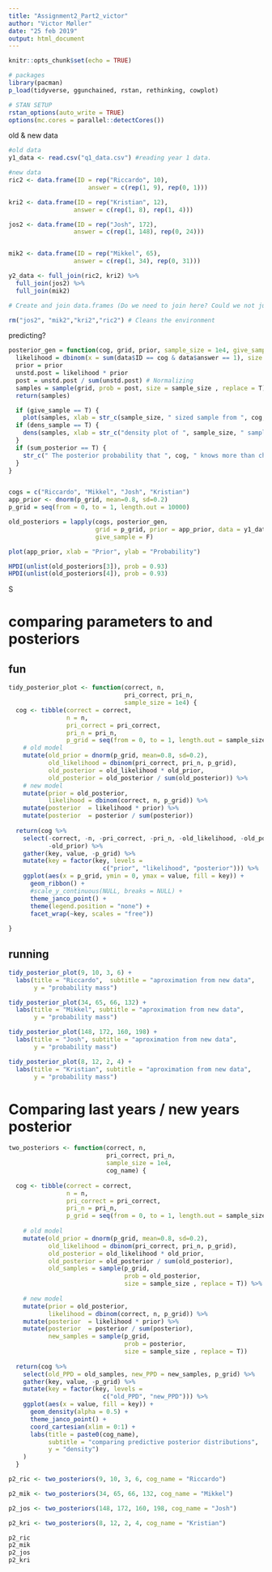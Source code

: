 ```yaml
---
title: "Assignment2_Part2_victor"
author: "Victor Møller"
date: "25 feb 2019"
output: html_document
---
```


```r

knitr::opts_chunk$set(echo = TRUE)

# packages
library(pacman)
p_load(tidyverse, ggunchained, rstan, rethinking, cowplot)

# STAN SETUP
rstan_options(auto_write = TRUE)
options(mc.cores = parallel::detectCores())

```

old & new data

```r
#old data
y1_data <- read.csv("q1_data.csv") #reading year 1 data. 

#new data
ric2 <- data.frame(ID = rep("Riccardo", 10),
                      answer = c(rep(1, 9), rep(0, 1)))

kri2 <- data.frame(ID = rep("Kristian", 12),
                  answer = c(rep(1, 8), rep(1, 4)))

jos2 <- data.frame(ID = rep("Josh", 172),
                  answer = c(rep(1, 148), rep(0, 24)))


mik2 <- data.frame(ID = rep("Mikkel", 65),
                  answer = c(rep(1, 34), rep(0, 31)))

y2_data <- full_join(ric2, kri2) %>%
  full_join(jos2) %>%
  full_join(mik2)

# Create and join data.frames (Do we need to join here? Could we not just make a joint data.frame from the start? :)

rm("jos2", "mik2","kri2","ric2") # Cleans the environment

```

predicting?

```r
posterior_gen = function(cog, grid, prior, sample_size = 1e4, give_sample = F, sum_posterior = T, dens_sample = T, data) {
  likelihood = dbinom(x = sum(data$ID == cog & data$answer == 1), size = sum(data$ID == cog), prob = grid)
  prior = prior
  unstd.post = likelihood * prior
  post = unstd.post / sum(unstd.post) # Normalizing
  samples = sample(grid, prob = post, size = sample_size , replace = T)
  return(samples)

  if (give_sample == T) {
    plot(samples, xlab = str_c(sample_size, " sized sample from ", cog, "'s posterior distribution")) }
  if (dens_sample == T) {
    dens(samples, xlab = str_c("density plot of ", sample_size, " samples from ", cog, "'s posterior distribution"), show.HPDI = .93)
  }
  if (sum_posterior == T) {
    str_c(" The posterior probability that ", cog, " knows more than chance is ", sum(samples > 0.5) / sample_size)
  }
}


cogs = c("Riccardo", "Mikkel", "Josh", "Kristian")
app_prior <- dnorm(p_grid, mean=0.8, sd=0.2)
p_grid = seq(from = 0, to = 1, length.out = 10000)

old_posteriors = lapply(cogs, posterior_gen, 
                        grid = p_grid, prior = app_prior, data = y1_data,
                        give_sample = F)

plot(app_prior, xlab = "Prior", ylab = "Probability")

HPDI(unlist(old_posteriors[3]), prob = 0.93)
HPDI(unlist(old_posteriors[4]), prob = 0.93)
```
S

# comparing parameters to and posteriors
## fun
```r
tidy_posterior_plot <- function(correct, n, 
                                pri_correct, pri_n,
                                sample_size = 1e4) {
  cog <- tibble(correct = correct, 
                n = n,
                pri_correct = pri_correct,
                pri_n = pri_n,
                p_grid = seq(from = 0, to = 1, length.out = sample_size)) %>%
    # old model
    mutate(old_prior = dnorm(p_grid, mean=0.8, sd=0.2),
           old_likelihood = dbinom(pri_correct, pri_n, p_grid),
           old_posterior = old_likelihood * old_prior,
           old_posterior = old_posterior / sum(old_posterior)) %>%
    # new model
    mutate(prior = old_posterior,
           likelihood = dbinom(correct, n, p_grid)) %>% 
    mutate(posterior  = likelihood * prior) %>% 
    mutate(posterior  = posterior / sum(posterior))
  
  return(cog %>% 
    select(-correct, -n, -pri_correct, -pri_n, -old_likelihood, -old_posterior,
           -old_prior) %>% 
    gather(key, value, -p_grid) %>% 
    mutate(key = factor(key, levels = 
                          c("prior", "likelihood", "posterior"))) %>%
    ggplot(aes(x = p_grid, ymin = 0, ymax = value, fill = key)) +
      geom_ribbon() +
      #scale_y_continuous(NULL, breaks = NULL) +
      theme_janco_point() +
      theme(legend.position = "none") +
      facet_wrap(~key, scales = "free"))
  
}
```

## running
```r
tidy_posterior_plot(9, 10, 3, 6) +
  labs(title = "Riccardo",  subtitle = "aproximation from new data", 
       y = "probability mass")

tidy_posterior_plot(34, 65, 66, 132) +
  labs(title = "Mikkel", subtitle = "aproximation from new data",
       y = "probability mass")

tidy_posterior_plot(148, 172, 160, 198) +
  labs(title = "Josh", subtitle = "aproximation from new data",
       y = "probability mass")

tidy_posterior_plot(8, 12, 2, 4) +
  labs(title = "Kristian", subtitle = "aproximation from new data",
       y = "probability mass")

```



# Comparing last years / new years posterior
```r
two_posteriors <- function(correct, n, 
                           pri_correct, pri_n,
                           sample_size = 1e4,
                           cog_name) {
  
  cog <- tibble(correct = correct, 
                n = n,
                pri_correct = pri_correct,
                pri_n = pri_n,
                p_grid = seq(from = 0, to = 1, length.out = sample_size)) %>%
    
    # old model
    mutate(old_prior = dnorm(p_grid, mean=0.8, sd=0.2),
           old_likelihood = dbinom(pri_correct, pri_n, p_grid),
           old_posterior = old_likelihood * old_prior,
           old_posterior = old_posterior / sum(old_posterior),
           old_samples = sample(p_grid, 
                                prob = old_posterior, 
                                size = sample_size , replace = T)) %>%
    
    # new model
    mutate(prior = old_posterior,
           likelihood = dbinom(correct, n, p_grid)) %>% 
    mutate(posterior  = likelihood * prior) %>% 
    mutate(posterior  = posterior / sum(posterior),
           new_samples = sample(p_grid, 
                                prob = posterior, 
                                size = sample_size , replace = T)) 
  
  return(cog %>%
    select(old_PPD = old_samples, new_PPD = new_samples, p_grid) %>%
    gather(key, value, -p_grid) %>% 
    mutate(key = factor(key, levels = 
                          c("old_PPD", "new_PPD"))) %>%
    ggplot(aes(x = value, fill = key)) +
      geom_density(alpha = 0.5) +
      theme_janco_point() +
      coord_cartesian(xlim = 0:1) +
      labs(title = paste0(cog_name),
           subtitle = "comparing predictive posterior distributions",
           y = "density")
    )
  }
```


```r
p2_ric <- two_posteriors(9, 10, 3, 6, cog_name = "Riccardo")

p2_mik <- two_posteriors(34, 65, 66, 132, cog_name = "Mikkel")

p2_jos <- two_posteriors(148, 172, 160, 198, cog_name = "Josh")

p2_kri <- two_posteriors(8, 12, 2, 4, cog_name = "Kristian")

p2_ric
p2_mik
p2_jos
p2_kri
```

